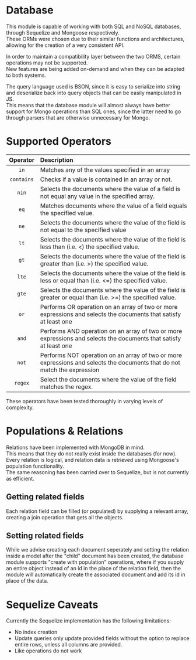 # Database

This module is capable of working with both SQL and NoSQL databases, through Sequelize and Mongoose respectively.<br />
These ORMs were chosen due to their similar functions and architectures, allowing for the creation of a very consistent API.

In order to maintain a compatibility layer between the two ORMS, certain operations may not be supported.<br />
New features are being added on-demand and when they can be adapted to both systems.

The query language used is BSON, since it is easy to serialize into string and deserialize back into
query objects that can be easily manipulated in JS.<br />
This means that the database module will almost always have better support for Mongo operations than SQL ones, 
since the latter need to go through parsers that are otherwise unnecessary for Mongo.

# Supported Operators

|  Operator  | Description                                                                                                              |
| :--------: | :----------------------------------------------------------------------------------------------------------------------- |
| `in`       | Matches any of the values specified in an array                                                                          |
| `contains` | Checks if a value is contained in an array or not.                                                                       |
| `nin`      | Selects the documents where the value of a field is not equal any value in the specified array.                          |
| `eq`       | Matches documents where the value of a field equals the specified value.                                                 |
| `ne`       | Selects the documents where the value of the field is not equal to the specified value                                   |
| `lt`       | Selects the documents where the value of the field is less than (i.e. <) the specified value.                            |
| `gt`       | Selects the documents where the value of the field is greater than (i.e. >) the specified value.                         |
| `lte`      | Selects the documents where the value of the field is less or equal than (i.e. <=) the specified value.                  |
| `gte`      | Selects the documents where the value of the field is greater or equal than (i.e. >=) the specified value.               |
| `or`       | Performs OR operation on an array of two or more expressions and selects the documents that satisfy at least one         |
| `and`      | Performs AND operation on an array of two or more expressions and selects the documents that satisfy at least one        |
| `not`      | Performs NOT operation on an array of two or more expressions and selects the documents that do not match the expression |
| `regex`    | Select the documents where the value of the field matches the regex.                                                     |

These operators have been tested thoroughly in varying levels of complexity.

# Populations & Relations

Relations have been implemented with MongoDB in mind.<br />
This means that they do not really exist inside the databases (for now).<br />
Every relation is logical, and relation data is retrieved using Mongoose's population functionality.<br />
The same reasoning has been carried over to Sequelize, but is not currently as efficient.

## Getting related fields

Each relation field can be filled (or populated) by supplying a relevant array, creating a join operation that gets all the objects.

## Setting related fields

While we advise creating each document seperately and setting the relation inside a model after the "child" document 
has been created, the database module supports "create with population" operations, where if you supply an entire object 
instead of an id in the place of the relation field, then the module will automatically create the associated document and 
add its id in place of the data.

# Sequelize Caveats

Currently the Sequelize implementation has the following limitations:
- No index creation
- Update queries only update provided fields without the option to replace entire rows, unless all columns are provided.
- Like operations do not work

